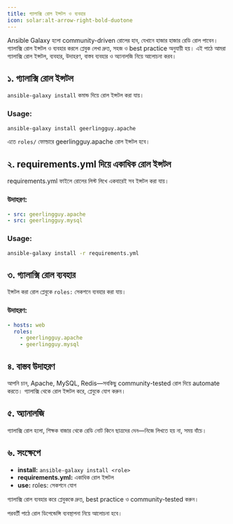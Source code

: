 ```yaml
---
title: গ্যালাক্সি রোল ইন্সটল ও ব্যবহার
icon: solar:alt-arrow-right-bold-duotone
---
```


Ansible Galaxy হলো community-driven রোলের হাব, যেখানে হাজার হাজার রেডি রোল পাবেন। গ্যালাক্সি রোল ইন্সটল ও ব্যবহার করলে প্লেবুক লেখা দ্রুত, সহজ ও best practice অনুযায়ী হয়। এই পাঠে আমরা গ্যালাক্সি রোল ইন্সটল, ব্যবহার, উদাহরণ, বাস্তব ব্যবহার ও অ্যানালজি নিয়ে আলোচনা করব।

## ১. গ্যালাক্সি রোল ইন্সটল

`ansible-galaxy install` কমান্ড দিয়ে রোল ইন্সটল করা যায়।

### Usage:
```bash
ansible-galaxy install geerlingguy.apache
```

এতে `roles/` ফোল্ডারে geerlingguy.apache রোল ইন্সটল হবে।

## ২. requirements.yml দিয়ে একাধিক রোল ইন্সটল

requirements.yml ফাইলে রোলের লিস্ট লিখে একবারেই সব ইন্সটল করা যায়।

### উদাহরণ:
```yaml
- src: geerlingguy.apache
- src: geerlingguy.mysql
```

### Usage:
```bash
ansible-galaxy install -r requirements.yml
```

## ৩. গ্যালাক্সি রোল ব্যবহার

ইন্সটল করা রোল প্লেবুকে `roles:` সেকশনে ব্যবহার করা যায়।

### উদাহরণ:
```yaml
- hosts: web
  roles:
    - geerlingguy.apache
    - geerlingguy.mysql
```

## ৪. বাস্তব উদাহরণ

আপনি চান, Apache, MySQL, Redis—সবকিছু community-tested রোল দিয়ে automate করতে। গ্যালাক্সি থেকে রোল ইন্সটল করে, প্লেবুকে যোগ করুন।

## ৫. অ্যানালজি

গ্যালাক্সি রোল হলো, শিক্ষক বাজার থেকে রেডি নোট কিনে ছাত্রদের দেন—নিজে লিখতে হয় না, সময় বাঁচে।

## ৬. সংক্ষেপে

- **install:** `ansible-galaxy install <role>`
- **requirements.yml:** একাধিক রোল ইন্সটল
- **use:** roles: সেকশনে যোগ

গ্যালাক্সি রোল ব্যবহার করে প্লেবুককে দ্রুত, best practice ও community-tested করুন।

পরবর্তী পাঠে রোল ডিপেন্ডেন্সি ব্যবস্থাপনা নিয়ে আলোচনা হবে।
